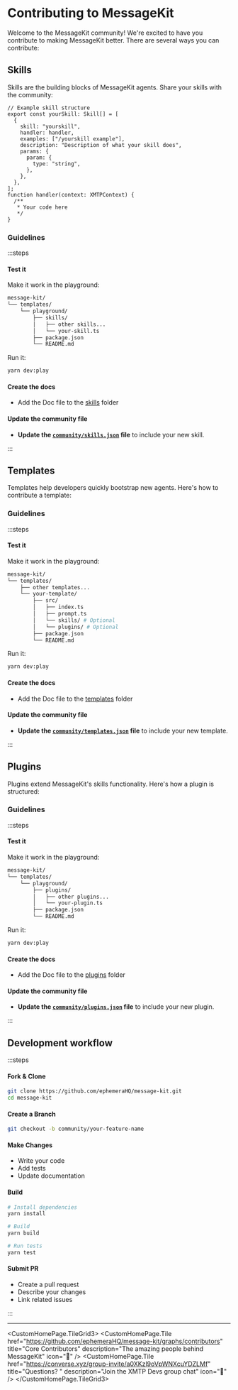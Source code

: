 
# Contributing to MessageKit

Welcome to the MessageKit community! We're excited to have you contribute to making MessageKit better. There are several ways you can contribute:

## Skills

Skills are the building blocks of MessageKit agents. Share your skills with the community:

```tsx
// Example skill structure
export const yourSkill: Skill[] = [
  {
    skill: "yourskill",
    handler: handler,
    examples: ["/yourskill example"],
    description: "Description of what your skill does",
    params: {
      param: {
        type: "string",
      },
    },
  },
];
function handler(context: XMTPContext) {
  /**
   * Your code here
   */
}
```

### Guidelines

:::steps

#### Test it

Make it work in the playground:

```bash
message-kit/
└── templates/
    └── playground/
        ├── skills/
        │   ├── other skills...
        │   └── your-skill.ts
        ├── package.json
        └── README.md
```

Run it:

```bash
yarn dev:play
```

#### Create the docs

- Add the Doc file to the [skills](https://github.com/ephemeraHQ/message-kit/blob/community/packages/docs/pages/skills) folder

#### Update the community file

- **Update the [`community/skills.json`](https://github.com/ephemeraHQ/message-kit/blob/community/community/skills.json) file** to include your new skill.

:::

## Templates

Templates help developers quickly bootstrap new agents. Here's how to contribute a template:

### Guidelines

:::steps

#### Test it

Make it work in the playground:

```bash
message-kit/
└── templates/
    ├── other templates...
    └── your-template/
        ├── src/
        │   ├── index.ts
        │   ├── prompt.ts
        │   └── skills/ # Optional
        │   └── plugins/ # Optional
        ├── package.json
        └── README.md
```

Run it:

```bash
yarn dev:play
```

#### Create the docs

- Add the Doc file to the [templates](https://github.com/ephemeraHQ/message-kit/blob/community/packages/docs/pages/templates) folder

#### Update the community file

- **Update the [`community/templates.json`](https://github.com/ephemeraHQ/message-kit/blob/community/community/templates.json) file** to include your new template.

:::

## Plugins

Plugins extend MessageKit's skills functionality. Here's how a plugin is structured:

### Guidelines

:::steps

#### Test it

Make it work in the playground:

```bash
message-kit/
└── templates/
    └── playground/
        ├── plugins/
        │   ├── other plugins...
        │   └── your-plugin.ts
        ├── package.json
        └── README.md
```

Run it:

```bash
yarn dev:play
```

#### Create the docs

- Add the Doc file to the [plugins](https://github.com/ephemeraHQ/message-kit/blob/community/packages/docs/pages/plugins) folder

#### Update the community file

- **Update the [`community/plugins.json`](https://github.com/ephemeraHQ/message-kit/blob/community/community/plugins.json) file** to include your new plugin.

:::

## Development workflow

:::steps

#### Fork & Clone

```bash
git clone https://github.com/ephemeraHQ/message-kit.git
cd message-kit
```

#### Create a Branch

```bash
git checkout -b community/your-feature-name
```

#### Make Changes

- Write your code
- Add tests
- Update documentation

#### Build

```bash
# Install dependencies
yarn install

# Build
yarn build

# Run tests
yarn test
```

#### Submit PR

- Create a pull request
- Describe your changes
- Link related issues

:::

---

<CustomHomePage.TileGrid3>
  <CustomHomePage.Tile
    href="https://github.com/ephemeraHQ/message-kit/graphs/contributors"
    title="Core Contributors"
    description="The amazing people behind MessageKit"
    icon="👥"
  />
  <CustomHomePage.Tile
    href="https://converse.xyz/group-invite/a0XKzl9oVpWNXcuYDZLMf"
    title="Questions? "
    description="Join the XMTP Devs group chat"
    icon="💬"
  />
</CustomHomePage.TileGrid3>
